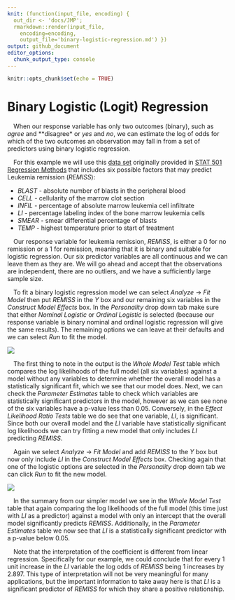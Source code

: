 ```yaml
---
knit: (function(input_file, encoding) {
  out_dir <- 'docs/JMP';
  rmarkdown::render(input_file,
    encoding=encoding,
    output_file='binary-logistic-regression.md') })
output: github_document
editor_options:
  chunk_output_type: console
---
```


```r
knitr::opts_chunk$set(echo = TRUE)
```

# Binary Logistic (Logit) Regression

&emsp;When our response variable has only two outcomes (binary), such as *agree* and **disagree* or *yes* and *no*, we can estimate the log of odds for which of the two outcomes an observation may fall in from a set of predictors using binary logistic regression.

&emsp;For this example we will use this [data set](https://github.com/tylerbg/DLC_stat_resources/tree/master/docs/JMP/dat/leukemia_remission.jmp) originally provided in [STAT 501 Regression Methods](https://online.stat.psu.edu/stat501/lesson/15/15.1) that includes six possible factors that may predict Leukemia remission (*REMISS*):

* *BLAST* - absolute number of blasts in the peripheral blood
* *CELL* - cellularity of the marrow clot section
* *INFIL* - percentage of absolute marrow leukemia cell infiltrate
* *LI* - percentage labeling index of the bone marrow leukemia cells
* *SMEAR* - smear differential percentage of blasts
* *TEMP* - highest temperature prior to start of treatment

&emsp;Our response variable for leukemia remission, *REMISS*, is either a 0 for no remission or a 1 for remission, meaning that it is binary and suitable for logistic regression.  Our six predictor variables are all continuous and we can leave them as they are.  We will go ahead and accept that the observations are independent, there are no outliers, and we have a sufficiently large sample size.

&emsp;To fit a binary logistic regression model we can select *Analyze* -> *Fit Model* then put *REMISS* in the *Y* box and our remaining six variables in the *Construct Model Effects* box.  In the *Personality* drop down tab make sure that either *Nominal Logistic* or *Ordinal Logistic* is selected (because our response variable is binary nominal and ordinal logistic regression will give the same results).  The remaining options we can leave at their defaults and we can select *Run* to fit the model.

<center>
<img src="img/binary-logistic-regression/remiss_full_BLR.png" style="display: block; margin: auto;" />
</center>

&emsp;The first thing to note in the output is the *Whole Model Test* table which compares the log likelihoods of the full model (all six variables) against a model without any variables to determine whether the overall model has a statistically significant fit, which we see that our model does.  Next, we can check the *Parameter Estimates* table to check which variables are statistically significant predictors in the model, however as we can see none of the six variables have a p-value less than 0.05.  Conversely, in the *Effect Likelihood Ratio Tests* table we do see that one variable, *LI*, is significant.  Since both our overall model and the *LI* variable have statistically significant log likelihoods we can try fitting a new model that only includes *LI* predicting *REMISS*.

&emsp;Again we select *Analyze* -> *Fit Model* and add *REMISS* to the *Y* box but now only include *LI* in the *Construct Model Effects* box.  Checking again that one of the logistic options are selected in the *Personality* drop down tab we can click *Run* to fit the new model.

<center>
<img src="img/binary-logistic-regression/remiss_LI_BLR.png" style="display: block; margin: auto;" />
</center>

&emsp;In the summary from our simpler model we see in the *Whole Model Test* table that again comparing the log likelihoods of the full model (this time just with *LI* as a predictor) against a model with only an intercept that the overall model significantly predicts *REMISS*.  Additionally, in the *Parameter Estimates* table we now see that *LI* is a statistically significant predictor with a p-value below 0.05.

&emsp;Note that the interpretation of the coefficient is different from linear regression. Specifically for our example, we could conclude that for every 1 unit increase in the *LI* variable the log odds of *REMISS* being 1 increases by 2.897. This type of interpretation will not be very meaningful for many applications, but the important information to take away here is that *LI* is a significant predictor of *REMISS* for which they share a positive relationship.
